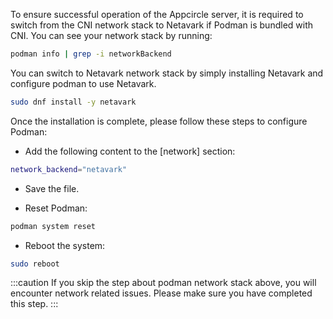 To ensure successful operation of the Appcircle server, it is required to switch from the CNI network stack to Netavark if Podman is bundled with CNI. You can see your network stack by running:

```bash
podman info | grep -i networkBackend
```

You can switch to Netavark network stack by simply installing Netavark and configure podman to use Netavark.

```bash
sudo dnf install -y netavark
```

Once the installation is complete, please follow these steps to configure Podman:

- Add the following content to the [network] section:

```bash
network_backend="netavark"
```

- Save the file.

- Reset Podman:

```bash
podman system reset
```

- Reboot the system:

```bash
sudo reboot
```

:::caution
If you skip the step about podman network stack above, you will encounter network related issues. Please make sure you have completed this step.
:::
